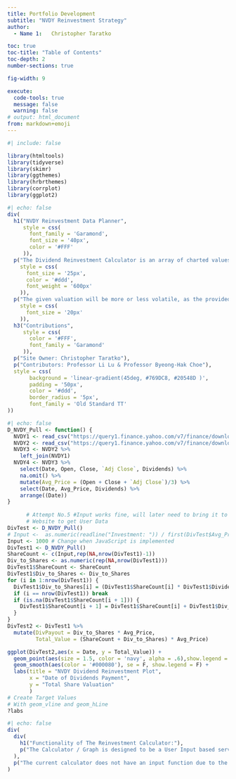 ```yaml
---
title: Portfolio Development
subtitle: "NVDY Reinvestment Strategy"
author: 
  - Name 1:   Christopher Taratko

toc: true
toc-title: "Table of Contents"
toc-depth: 2
number-sections: true

fig-width: 9

execute:
  code-tools: true
  message: false
  warning: false
# output: html_document
from: markdown+emoji
---
```


```r
#| include: false

library(htmltools)
library(tidyverse)
library(skimr)
library(ggthemes)
library(hrbrthemes)
library(corrplot)
library(ggplot2)

```

```r
#| echo: false
div(
  h1("NVDY Reinvestment Data Planner",
     style = css(
       font_family = 'Garamond',
       font_size = '40px',
       color = '#FFF'
     )),
  p("The Dividend Reinvestment Calculator is an array of charted values based on a given amount of NVDY in terms of USD Valuation or number of shares.  ",
    style = css(
      font_size = '25px',
      color = '#ddd',
      font_weight = '600px'
    )),
  p("The given valuation will be more or less volatile, as the provided date comes from the date of dividend payouts, rather than all daily valuations. This is not meant to be a secured planner, but just a general visualization of how money invested into this can grow and by what growth the stock has already seen",
    style = css(
      font_size = '20px'
    )),
  h3("Contributions",
     style = css(
       color = '#FFF',
       font_family = 'Garamond'
     )),
  p("Site Owner: Christopher Taratko"),
  p("Contributors: Professor Li Lu & Professor Byeong-Hak Choe"),
  style = css(
       background = 'linear-gradient(45deg, #769DC8, #20548D )',
       padding = '50px',
       color = '#ddd',
       border_radius = '5px',
       font_family = 'Old Standard TT'
))
```

```r
#| echo: false
D_NVDY_Pull <- function() {
  NVDY1 <- read_csv("https://query1.finance.yahoo.com/v7/finance/download/NVDY?period1=1683811800&period2=1709314910&interval=1d&events=dividends&includeAdjustedClose=true")
  NVDY2 <- read_csv("https://query1.finance.yahoo.com/v7/finance/download/NVDY?period1=1683811800&period2=1709256228&interval=1d&events=history&includeAdjustedClose=true")
  NVDY3 <- NVDY2 %>% 
    left_join(NVDY1)
  NVDY4 <- NVDY3 %>% 
    select(Date, Open, Close, `Adj Close`, Dividends) %>% 
    na.omit() %>% 
    mutate(Avg_Price = (Open + Close + `Adj Close`)/3) %>% 
    select(Date, Avg_Price, Dividends) %>% 
    arrange((Date))
}
 
      # Attempt No.5 #Input works fine, will later need to bring it to 
      # Website to get User Data
DivTest <- D_NVDY_Pull()
# Input <-  as.numeric(readline("Investment: ")) / first(DivTest$Avg_Price)
Input <- 1000 # Change when JavaScript is implemented
DivTest1 <- D_NVDY_Pull()
ShareCount <- c(Input,rep(NA,nrow(DivTest1)-1))
Div_to_Shares <- as.numeric(rep(NA,nrow(DivTest1)))
DivTest1$ShareCount <- ShareCount
DivTest1$Div_to_Shares <- Div_to_Shares
for (i in 1:nrow(DivTest1)) {
  DivTest1$Div_to_Shares[i] = (DivTest1$ShareCount[i] * DivTest1$Dividends[i])/ DivTest1$Avg_Price[i]
  if (i == nrow(DivTest1)) break 
  if (is.na(DivTest1$ShareCount[i + 1])) {
    DivTest1$ShareCount[i + 1] = DivTest1$ShareCount[i] + DivTest1$Div_to_Shares[i]
  }
}
DivTest2 <- DivTest1 %>% 
  mutate(DivPayout = Div_to_Shares * Avg_Price,
         Total_Value = (ShareCount + Div_to_Shares) * Avg_Price)

ggplot(DivTest2,aes(x = Date, y = Total_Value)) +
  geom_point(aes(size = 1.5, color = 'navy', alpha = .6),show.legend = FALSE) +
  geom_smooth(aes(color = '#000080'), se = F, show.legend = F) +
  labs(title = "NVDY Dividend Reinvestment Plot",
       x = "Date of Dividends Payment",
       y = "Total Share Valuation"
       )
# Create Target Values
# With geom_vline and geom_hLine
?labs
```

```r
#| echo: false
div(
  div(
    h1("Functionality of The Reinvestment Calculator:"),
    p("The Calculator / Graph is designed to be a User Input based service (Which will occur in the future) that will be able to calculate the monthly and overall returns.")
  ),
  p("The current calculator does not have an input function due to the lack of JavaScript knowledge on my end, but it will be temporarily resolved with a ShinyApp variable slider (Ex. '$50,$100,$500,$1000,$5000... $100000' or in terms of # of shares). ")
)
```
